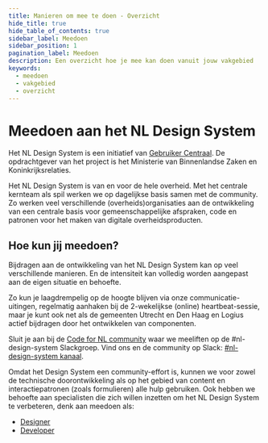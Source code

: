 ```yaml
---
title: Manieren om mee te doen - Overzicht
hide_title: true
hide_table_of_contents: true
sidebar_label: Meedoen
sidebar_position: 1
pagination_label: Meedoen
description: Een overzicht hoe je mee kan doen vanuit jouw vakgebied
keywords:
  - meedoen
  - vakgebied
  - overzicht
---
```



# Meedoen aan het NL Design System

Het NL Design System is een initiatief van [Gebruiker Centraal](https://www.gebruikercentraal.nl/). De opdrachtgever van het project is het Ministerie van Binnenlandse Zaken en Koninkrijksrelaties.

Het NL Design System is van en voor de hele overheid. Met het centrale kernteam als spil werken we op dagelijkse basis samen met de community. Zo werken veel verschillende (overheids)organisaties aan de ontwikkeling van een centrale basis voor gemeenschappelijke afspraken, code en patronen voor het maken van digitale overheidsproducten.

<Contact />
<CoreTeam />

## Hoe kun jij meedoen?

Bijdragen aan de ontwikkeling van het NL Design System kan op veel verschillende manieren. En de intensiteit kan volledig worden aangepast aan de eigen situatie en behoefte.

Zo kun je laagdrempelig op de hoogte blijven via onze communicatie-uitingen, regelmatig aanhaken bij de 2-wekelijkse (online) heartbeat-sessie, maar je kunt ook net als de gemeenten Utrecht en Den Haag en Logius actief bijdragen door het ontwikkelen van componenten.

Sluit je aan bij de [Code for NL community](https://praatmee.codefor.nl) waar we meeliften op de #nl-design-system Slackgroep. Vind ons en de community op Slack: [#nl-design-system kanaal](https://praatmee.codefor.nl/).

Omdat het Design System een community-effort is, kunnen we voor zowel de technische doorontwikkeling als op het gebied van content en interactiepatronen (zoals formulieren) alle hulp gebruiken. Ook hebben we behoefte aan specialisten die zich willen inzetten om het NL Design System te verbeteren, denk aan meedoen als:

<!-- - [Organisatie](als-organisatie/README.md) -->
<!-- - [Leverancier](als-leverancier/README.md) -->

- [Designer](als-designer/README.md)
- [Developer](als-developer/README.md)
<!-- - [Copywriter](als-copywriter/README.md) -->

<!-- DEZE PAGINA ALS MDX MET MOOI DESIGN? -->
